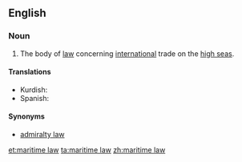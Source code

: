 ==English==

===Noun===
{{en-noun|-}}

#The body of [[law]] concerning [[international]] trade on the [[high seas]].

====Translations====
{{trans-top|body of law concerning international trade}}
* Kurdish: {{t|ku|dadweriya deryayî |sc=ku-Arab}}
*Spanish: {{t-|es|derecho marítimo|m}}
{{trans-mid}}
{{trans-bottom}}

====Synonyms====
*[[admiralty law]]

[[et:maritime law]]
[[ta:maritime law]]
[[zh:maritime law]]